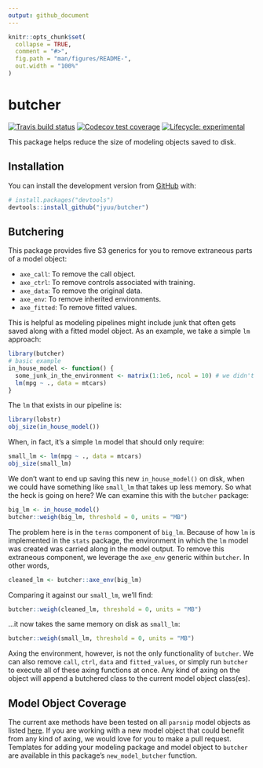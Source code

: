 ```yaml
---
output: github_document
---
```


<!-- README.md is generated from README.Rmd. Please edit that file -->

```r
knitr::opts_chunk$set(
  collapse = TRUE,
  comment = "#>",
  fig.path = "man/figures/README-",
  out.width = "100%"
)
```
# butcher

<!-- badges: start -->
[![Travis build status](https://travis-ci.org/jyuu/butcher.svg?branch=master)](https://travis-ci.org/jyuu/butcher)
[![Codecov test coverage](https://codecov.io/gh/jyuu/butcher/branch/master/graph/badge.svg)](https://codecov.io/gh/jyuu/butcher?branch=master)
[![Lifecycle: experimental](https://img.shields.io/badge/lifecycle-experimental-orange.svg)](https://www.tidyverse.org/lifecycle/#experimental)
<!-- badges: end -->

This package helps reduce the size of modeling objects saved to disk. 

## Installation

You can install the development version from [GitHub](https://github.com/) with:

``` r
# install.packages("devtools")
devtools::install_github("jyuu/butcher")
```

## Butchering 

This package provides five S3 generics for you to remove extraneous parts of a model object:

- `axe_call`: To remove the call object.
- `axe_ctrl`: To remove controls associated with training.
- `axe_data`: To remove the original data.
- `axe_env`: To remove inherited environments.
- `axe_fitted`: To remove fitted values.

This is helpful as modeling pipelines might include junk that often gets saved along with a fitted model object. As an example, we take a simple `lm` approach: 

```r
library(butcher)
# basic example
in_house_model <- function() {
  some_junk_in_the_environment <- matrix(1:1e6, ncol = 10) # we didn't know about
  lm(mpg ~ ., data = mtcars) 
}
```

The `lm` that exists in our pipeline is: 

```r
library(lobstr)
obj_size(in_house_model())
```

When, in fact, it's a simple `lm` model that should only require: 

```r
small_lm <- lm(mpg ~ ., data = mtcars) 
obj_size(small_lm)
```

We don't want to end up saving this new `in_house_model()` on disk, when we could have something like `small_lm` that takes up less memory. So what the heck is going on here? We can examine this with the `butcher` package: 

```r
big_lm <- in_house_model()
butcher::weigh(big_lm, threshold = 0, units = "MB")
```

The problem here is in the `terms` component of `big_lm`. Because of how `lm` is implemented in the `stats` package, the environment in which the `lm` model was created was carried along in the model output. To remove this extraneous component, we leverage the `axe_env` generic within `butcher`. In other words, 

```r
cleaned_lm <- butcher::axe_env(big_lm)
```

Comparing it against our `small_lm`, we'll find:

```r
butcher::weigh(cleaned_lm, threshold = 0, units = "MB")
```

...it now takes the same memory on disk as `small_lm`:

```r
butcher::weigh(small_lm, threshold = 0, units = "MB")
```

Axing the environment, however, is not the only functionality of `butcher`. We can also remove `call`, `ctrl`, `data` and `fitted_values`, or simply run `butcher` to execute all of these axing functions at once. Any kind of axing on the object will append a butchered class to the current model object class(es). 

## Model Object Coverage

The current axe methods have been tested on all `parsnip` model objects as listed [here](https://tidymodels.github.io/parsnip/articles/articles/Models.html). If you are working with a new model object that could benefit from any kind of axing, we would love for you to make a pull request. Templates for adding your modeling package and model object to `butcher` are available in this package's `new_model_butcher` function. 
